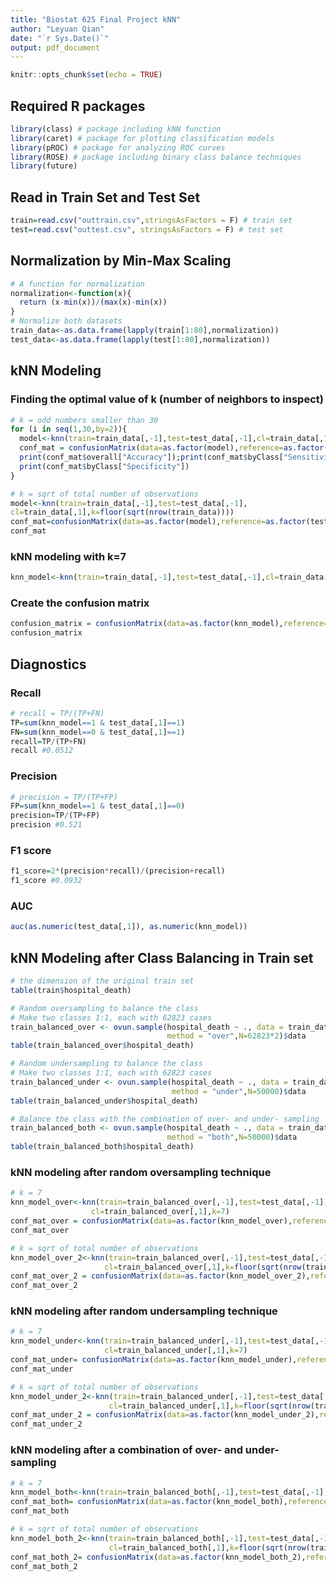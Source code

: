 ```yaml
---
title: "Biostat 625 Final Project kNN"
author: "Leyuan Qian"
date: "`r Sys.Date()`"
output: pdf_document
---
```


```r
knitr::opts_chunk$set(echo = TRUE)
```

## Required R packages

```r
library(class) # package including kNN function
library(caret) # package for plotting classification models
library(pROC) # package for analyzing ROC curves
library(ROSE) # package including binary class balance techniques
library(future)
```

## Read in Train Set and Test Set

```r
train=read.csv("outtrain.csv",stringsAsFactors = F) # train set
test=read.csv("outtest.csv", stringsAsFactors = F) # test set
```

## Normalization by Min-Max Scaling

```r
# A function for normalization
normalization<-function(x){
  return (x-min(x))/(max(x)-min(x))
}
# Normalize both datasets
train_data<-as.data.frame(lapply(train[1:80],normalization))
test_data<-as.data.frame(lapply(test[1:80],normalization))
```

## kNN Modeling

### Finding the optimal value of k (number of neighbors to inspect)

```r
# k = odd numbers smaller than 30
for (i in seq(1,30,by=2)){
  model<-knn(train=train_data[,-1],test=test_data[,-1],cl=train_data[,1],k=i)
  conf_mat = confusionMatrix(data=as.factor(model),reference=as.factor(test_data[,1]),positive="1")
  print(conf_mat$overall["Accuracy"]);print(conf_mat$byClass["Sensitivity"]);
  print(conf_mat$byClass["Specificity"])
}
```

```r
# k = sqrt of total number of observations
model<-knn(train=train_data[,-1],test=test_data[,-1],
cl=train_data[,1],k=floor(sqrt(nrow(train_data))))
conf_mat=confusionMatrix(data=as.factor(model),reference=as.factor(test_data[,1]),positive="1")
conf_mat
```

### kNN modeling with k=7

```r
knn_model<-knn(train=train_data[,-1],test=test_data[,-1],cl=train_data[,1],k=7)
```

### Create the confusion matrix
```r
confusion_matrix = confusionMatrix(data=as.factor(knn_model),reference=as.factor(test_data[,1]),positive="1")
confusion_matrix 
```

## Diagnostics

### Recall
```r
# recall = TP/(TP+FN)
TP=sum(knn_model==1 & test_data[,1]==1)
FN=sum(knn_model==0 & test_data[,1]==1)
recall=TP/(TP+FN)
recall #0.0512
```

### Precision
```r
# precision = TP/(TP+FP)
FP=sum(knn_model==1 & test_data[,1]==0)
precision=TP/(TP+FP)
precision #0.521
```

### F1 score
```r
f1_score=2*(precision*recall)/(precision+recall)
f1_score #0.0932
```

### AUC
```r
auc(as.numeric(test_data[,1]), as.numeric(knn_model))
```

## kNN Modeling after Class Balancing in Train set

```r
# the dimension of the original train set
table(train$hospital_death) 

# Random oversampling to balance the class 
# Make two classes 1:1, each with 62823 cases
train_balanced_over <- ovun.sample(hospital_death ~ ., data = train_data, 
                                   method = "over",N=62823*2)$data
table(train_balanced_over$hospital_death) 

# Random undersampling to balance the class 
# Make two classes 1:1, each with 62823 cases
train_balanced_under <- ovun.sample(hospital_death ~ ., data = train_data, 
                                    method = "under",N=50000)$data
table(train_balanced_under$hospital_death)

# Balance the class with the combination of over- and under- sampling
train_balanced_both <- ovun.sample(hospital_death ~ ., data = train_data, 
                                   method = "both",N=50000)$data
table(train_balanced_both$hospital_death)
```

### kNN modeling after random oversampling technique

```r
# k = 7
knn_model_over<-knn(train=train_balanced_over[,-1],test=test_data[,-1],
                  cl=train_balanced_over[,1],k=7)
conf_mat_over = confusionMatrix(data=as.factor(knn_model_over),reference=as.factor(test_data[,1]),positive="1")
conf_mat_over

# k = sqrt of total number of observations
knn_model_over_2<-knn(train=train_balanced_over[,-1],test=test_data[,-1],
                     cl=train_balanced_over[,1],k=floor(sqrt(nrow(train_balanced_over))))
conf_mat_over_2 = confusionMatrix(data=as.factor(knn_model_over_2),reference=as.factor(test_data[,1]),positive="1")
conf_mat_over_2
```

### kNN modeling after random undersampling technique
```r
# k = 7
knn_model_under<-knn(train=train_balanced_under[,-1],test=test_data[,-1],
                     cl=train_balanced_under[,1],k=7)
conf_mat_under= confusionMatrix(data=as.factor(knn_model_under),reference=as.factor(test_data[,1]),positive="1")
conf_mat_under

# k = sqrt of total number of observations
knn_model_under_2<-knn(train=train_balanced_under[,-1],test=test_data[,-1],
                      cl=train_balanced_under[,1],k=floor(sqrt(nrow(train_balanced_under))))
conf_mat_under_2 = confusionMatrix(data=as.factor(knn_model_under_2),reference=as.factor(test_data[,1]),positive="1")
conf_mat_under_2
```

### kNN modeling after a combination of over- and under- sampling
```r
# k = 7
knn_model_both<-knn(train=train_balanced_both[,-1],test=test_data[,-1],cl=train_balanced_both[,1],k=7)
conf_mat_both= confusionMatrix(data=as.factor(knn_model_both),reference=as.factor(test_data[,1]),positive="1")
conf_mat_both

# k = sqrt of total number of observations
knn_model_both_2<-knn(train=train_balanced_both[,-1],test=test_data[,-1],
                      cl=train_balanced_both[,1],k=floor(sqrt(nrow(train_balanced_under))))
conf_mat_both_2= confusionMatrix(data=as.factor(knn_model_both_2),reference=as.factor(test_data[,1]),positive="1")
conf_mat_both_2
```
